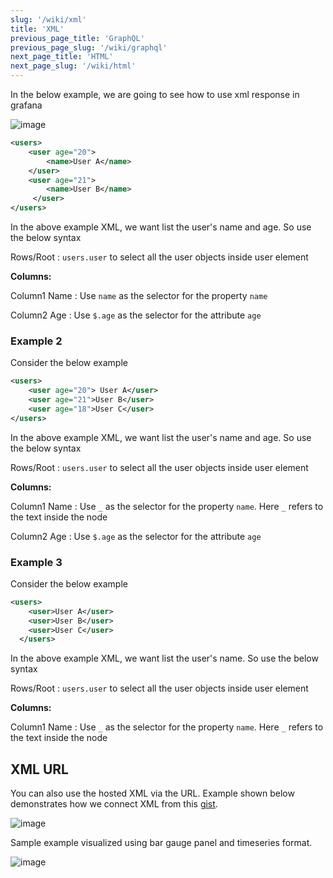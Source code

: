 ```yaml
---
slug: '/wiki/xml'
title: 'XML'
previous_page_title: 'GraphQL'
previous_page_slug: '/wiki/graphql'
next_page_title: 'HTML'
next_page_slug: '/wiki/html'
---
```


In the below example, we are going to see how to use xml response in grafana

![image](https://user-images.githubusercontent.com/153843/99292060-a0716e00-2838-11eb-9af8-cf87adfd8fd5.png#center)

```xml
<users>
    <user age="20">
        <name>User A</name>
    </user>
    <user age="21">
        <name>User B</name>
     </user>
</users>
```

In the above example XML, we want list the user's name and age. So use the below syntax

Rows/Root : `users.user` to select all the user objects inside user element

**Columns:**

Column1 Name : Use `name` as the selector for the property `name`

Column2 Age : Use `$.age` as the selector for the attribute `age`

### Example 2

Consider the below example

```xml
<users>
    <user age="20"> User A</user>
    <user age="21">User B</user>
    <user age="18">User C</user>
</users>
```

In the above example XML, we want list the user's name and age. So use the below syntax

Rows/Root : `users.user` to select all the user objects inside user element

**Columns:**

Column1 Name : Use `_` as the selector for the property `name`. Here `_` refers to the text inside the node

Column2 Age : Use `$.age` as the selector for the attribute `age`

### Example 3

Consider the below example

```xml
<users>
    <user>User A</user>
    <user>User B</user>
    <user>User C</user>
  </users>
```

In the above example XML, we want list the user's name. So use the below syntax

Rows/Root : `users.user` to select all the user objects inside user element

**Columns:**

Column1 Name : Use `_` as the selector for the property `name`. Here `_` refers to the text inside the node

## XML URL

You can also use the hosted XML via the URL. Example shown below demonstrates how we connect XML from this [gist](https://gist.githubusercontent.com/yesoreyeram/655a362eed0f51be24e16d3f1127a31d/raw/aa58549a5cf9d06dae1204b5a09be5d651adc744/text.xml).

![image](https://user-images.githubusercontent.com/153843/99293208-39ed4f80-283a-11eb-831e-ae14d297a2f3.png#center)

Sample example visualized using bar gauge panel and timeseries format.

![image](https://user-images.githubusercontent.com/153843/99294213-a9b00a00-283b-11eb-9b8b-26842c2bc69b.png#center)
